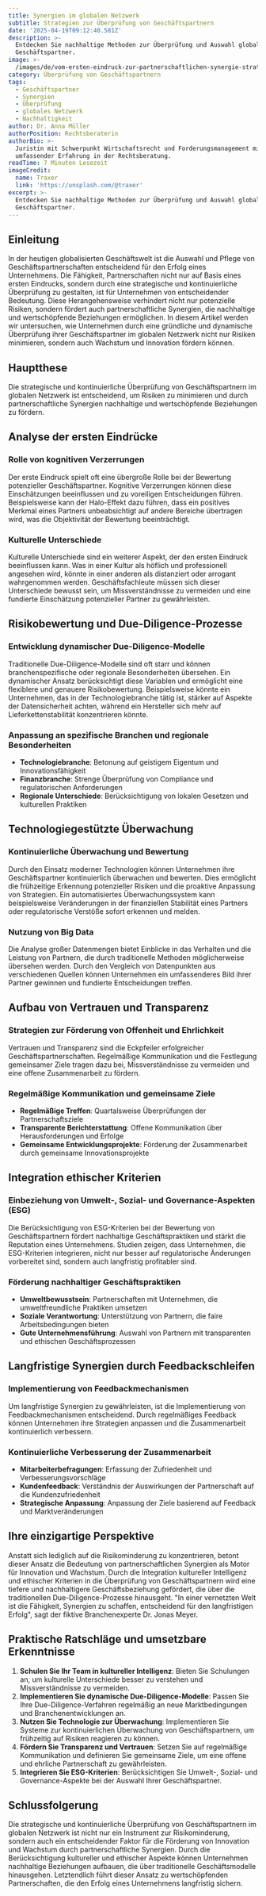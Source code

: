 ```yaml
---
title: Synergien im globalen Netzwerk
subtitle: Strategien zur Überprüfung von Geschäftspartnern
date: '2025-04-19T09:12:40.581Z'
description: >-
  Entdecken Sie nachhaltige Methoden zur Überprüfung und Auswahl globaler
  Geschäftspartner.
image: >-
  /images/de/vom-ersten-eindruck-zur-partnerschaftlichen-synergie-strategien-und-praktiken-zur-nachhaltigen-uberprufung-von-geschaftspartnern-im-globalen-netzwerk-1744967560288.jpg
category: Überprüfung von Geschäftspartnern
tags:
  - Geschäftspartner
  - Synergien
  - Überprüfung
  - globales Netzwerk
  - Nachhaltigkeit
author: Dr. Anna Müller
authorPosition: Rechtsberaterin
authorBio: >-
  Juristin mit Schwerpunkt Wirtschaftsrecht und Forderungsmanagement mit
  umfassender Erfahrung in der Rechtsberatung.
readTime: 7 Minuten Lesezeit
imageCredit:
  name: Traxer
  link: 'https://unsplash.com/@traxer'
excerpt: >-
  Entdecken Sie nachhaltige Methoden zur Überprüfung und Auswahl globaler
  Geschäftspartner.
---
```

## Einleitung

In der heutigen globalisierten Geschäftswelt ist die Auswahl und Pflege von Geschäftspartnerschaften entscheidend für den Erfolg eines Unternehmens. Die Fähigkeit, Partnerschaften nicht nur auf Basis eines ersten Eindrucks, sondern durch eine strategische und kontinuierliche Überprüfung zu gestalten, ist für Unternehmen von entscheidender Bedeutung. Diese Herangehensweise verhindert nicht nur potenzielle Risiken, sondern fördert auch partnerschaftliche Synergien, die nachhaltige und wertschöpfende Beziehungen ermöglichen. In diesem Artikel werden wir untersuchen, wie Unternehmen durch eine gründliche und dynamische Überprüfung ihrer Geschäftspartner im globalen Netzwerk nicht nur Risiken minimieren, sondern auch Wachstum und Innovation fördern können.

## Hauptthese

Die strategische und kontinuierliche Überprüfung von Geschäftspartnern im globalen Netzwerk ist entscheidend, um Risiken zu minimieren und durch partnerschaftliche Synergien nachhaltige und wertschöpfende Beziehungen zu fördern.

## Analyse der ersten Eindrücke

### Rolle von kognitiven Verzerrungen

Der erste Eindruck spielt oft eine übergroße Rolle bei der Bewertung potenzieller Geschäftspartner. Kognitive Verzerrungen können diese Einschätzungen beeinflussen und zu voreiligen Entscheidungen führen. Beispielsweise kann der Halo-Effekt dazu führen, dass ein positives Merkmal eines Partners unbeabsichtigt auf andere Bereiche übertragen wird, was die Objektivität der Bewertung beeinträchtigt.

### Kulturelle Unterschiede

Kulturelle Unterschiede sind ein weiterer Aspekt, der den ersten Eindruck beeinflussen kann. Was in einer Kultur als höflich und professionell angesehen wird, könnte in einer anderen als distanziert oder arrogant wahrgenommen werden. Geschäftsfachleute müssen sich dieser Unterschiede bewusst sein, um Missverständnisse zu vermeiden und eine fundierte Einschätzung potenzieller Partner zu gewährleisten.

## Risikobewertung und Due-Diligence-Prozesse

### Entwicklung dynamischer Due-Diligence-Modelle

Traditionelle Due-Diligence-Modelle sind oft starr und können branchenspezifische oder regionale Besonderheiten übersehen. Ein dynamischer Ansatz berücksichtigt diese Variablen und ermöglicht eine flexiblere und genauere Risikobewertung. Beispielsweise könnte ein Unternehmen, das in der Technologiebranche tätig ist, stärker auf Aspekte der Datensicherheit achten, während ein Hersteller sich mehr auf Lieferkettenstabilität konzentrieren könnte.

### Anpassung an spezifische Branchen und regionale Besonderheiten

- **Technologiebranche**: Betonung auf geistigem Eigentum und Innovationsfähigkeit
- **Finanzbranche**: Strenge Überprüfung von Compliance und regulatorischen Anforderungen
- **Regionale Unterschiede**: Berücksichtigung von lokalen Gesetzen und kulturellen Praktiken

## Technologiegestützte Überwachung

### Kontinuierliche Überwachung und Bewertung

Durch den Einsatz moderner Technologien können Unternehmen ihre Geschäftspartner kontinuierlich überwachen und bewerten. Dies ermöglicht die frühzeitige Erkennung potenzieller Risiken und die proaktive Anpassung von Strategien. Ein automatisiertes Überwachungssystem kann beispielsweise Veränderungen in der finanziellen Stabilität eines Partners oder regulatorische Verstöße sofort erkennen und melden.

### Nutzung von Big Data

Die Analyse großer Datenmengen bietet Einblicke in das Verhalten und die Leistung von Partnern, die durch traditionelle Methoden möglicherweise übersehen werden. Durch den Vergleich von Datenpunkten aus verschiedenen Quellen können Unternehmen ein umfassenderes Bild ihrer Partner gewinnen und fundierte Entscheidungen treffen.

## Aufbau von Vertrauen und Transparenz

### Strategien zur Förderung von Offenheit und Ehrlichkeit

Vertrauen und Transparenz sind die Eckpfeiler erfolgreicher Geschäftspartnerschaften. Regelmäßige Kommunikation und die Festlegung gemeinsamer Ziele tragen dazu bei, Missverständnisse zu vermeiden und eine offene Zusammenarbeit zu fördern.

### Regelmäßige Kommunikation und gemeinsame Ziele

- **Regelmäßige Treffen**: Quartalsweise Überprüfungen der Partnerschaftsziele
- **Transparente Berichterstattung**: Offene Kommunikation über Herausforderungen und Erfolge
- **Gemeinsame Entwicklungsprojekte**: Förderung der Zusammenarbeit durch gemeinsame Innovationsprojekte

## Integration ethischer Kriterien

### Einbeziehung von Umwelt-, Sozial- und Governance-Aspekten (ESG)

Die Berücksichtigung von ESG-Kriterien bei der Bewertung von Geschäftspartnern fördert nachhaltige Geschäftspraktiken und stärkt die Reputation eines Unternehmens. Studien zeigen, dass Unternehmen, die ESG-Kriterien integrieren, nicht nur besser auf regulatorische Änderungen vorbereitet sind, sondern auch langfristig profitabler sind.

### Förderung nachhaltiger Geschäftspraktiken

- **Umweltbewusstsein**: Partnerschaften mit Unternehmen, die umweltfreundliche Praktiken umsetzen
- **Soziale Verantwortung**: Unterstützung von Partnern, die faire Arbeitsbedingungen bieten
- **Gute Unternehmensführung**: Auswahl von Partnern mit transparenten und ethischen Geschäftsprozessen

## Langfristige Synergien durch Feedbackschleifen

### Implementierung von Feedbackmechanismen

Um langfristige Synergien zu gewährleisten, ist die Implementierung von Feedbackmechanismen entscheidend. Durch regelmäßiges Feedback können Unternehmen ihre Strategien anpassen und die Zusammenarbeit kontinuierlich verbessern.

### Kontinuierliche Verbesserung der Zusammenarbeit

- **Mitarbeiterbefragungen**: Erfassung der Zufriedenheit und Verbesserungsvorschläge
- **Kundenfeedback**: Verständnis der Auswirkungen der Partnerschaft auf die Kundenzufriedenheit
- **Strategische Anpassung**: Anpassung der Ziele basierend auf Feedback und Marktveränderungen

## Ihre einzigartige Perspektive

Anstatt sich lediglich auf die Risikominderung zu konzentrieren, betont dieser Ansatz die Bedeutung von partnerschaftlichen Synergien als Motor für Innovation und Wachstum. Durch die Integration kultureller Intelligenz und ethischer Kriterien in die Überprüfung von Geschäftspartnern wird eine tiefere und nachhaltigere Geschäftsbeziehung gefördert, die über die traditionellen Due-Diligence-Prozesse hinausgeht. "In einer vernetzten Welt ist die Fähigkeit, Synergien zu schaffen, entscheidend für den langfristigen Erfolg", sagt der fiktive Branchenexperte Dr. Jonas Meyer.

## Praktische Ratschläge und umsetzbare Erkenntnisse

1. **Schulen Sie Ihr Team in kultureller Intelligenz**: Bieten Sie Schulungen an, um kulturelle Unterschiede besser zu verstehen und Missverständnisse zu vermeiden.
2. **Implementieren Sie dynamische Due-Diligence-Modelle**: Passen Sie Ihre Due-Diligence-Verfahren regelmäßig an neue Marktbedingungen und Branchenentwicklungen an.
3. **Nutzen Sie Technologie zur Überwachung**: Implementieren Sie Systeme zur kontinuierlichen Überwachung von Geschäftspartnern, um frühzeitig auf Risiken reagieren zu können.
4. **Fördern Sie Transparenz und Vertrauen**: Setzen Sie auf regelmäßige Kommunikation und definieren Sie gemeinsame Ziele, um eine offene und ehrliche Partnerschaft zu gewährleisten.
5. **Integrieren Sie ESG-Kriterien**: Berücksichtigen Sie Umwelt-, Sozial- und Governance-Aspekte bei der Auswahl Ihrer Geschäftspartner.

## Schlussfolgerung

Die strategische und kontinuierliche Überprüfung von Geschäftspartnern im globalen Netzwerk ist nicht nur ein Instrument zur Risikominderung, sondern auch ein entscheidender Faktor für die Förderung von Innovation und Wachstum durch partnerschaftliche Synergien. Durch die Berücksichtigung kultureller und ethischer Aspekte können Unternehmen nachhaltige Beziehungen aufbauen, die über traditionelle Geschäftsmodelle hinausgehen. Letztendlich führt dieser Ansatz zu wertschöpfenden Partnerschaften, die den Erfolg eines Unternehmens langfristig sichern.
